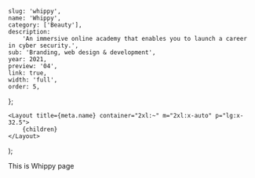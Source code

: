 
	slug: 'whippy',
	name: 'Whippy',
	category: ['Beauty'],
	description:
		'An immersive online academy that enables you to launch a career in cyber security.',
	sub: 'Branding, web design & development',
	year: 2021,
	preview: '04',
	link: true,
	width: 'full',
	order: 5,
};

	<Layout title={meta.name} container="2xl:~" m="2xl:x-auto" p="lg:x-32.5">
		{children}
	</Layout>
);

<!-- Your content goes below -->

This is Whippy page
